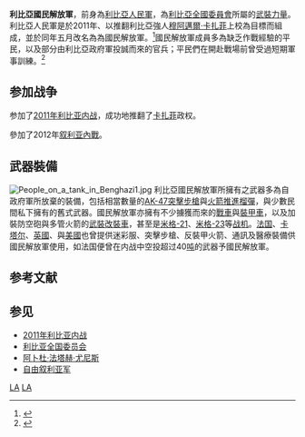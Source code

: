 {{noteTA
|1=zh-cn:卡扎菲; zh-tw:格達費; zh-hk:卡達菲; zh-sg:卡达菲;
|2=zh-cn:塞卜哈; zh-tw:薩巴赫; zh-hk:拾哈; zh-sg:塞卜哈;
|3=zh-cn:拜尼沃利德; zh-tw:班尼瓦里; zh-hk:拜尼沃利德; zh-sg:拜尼沃利德;
}}
{{Infobox Military Unit
| 顏色 = #003298
|unit_name= 利比亞國民解放軍
|image= [[File:Flag_of_Libya.svg|220px]][[File:Naval_ensign_of_Libya.svg|220px]]
|caption= [[利比亞國旗|利比亞國民解放軍軍旗]]
|dates= 2011年至今
|country= {{LBY}}
|allegiance= [[利比亞全國委員會|利比亞全國委員會]]
|branch=
|type= [[軍隊|軍隊]]
|role=
|size=17000
|command_structure=
|current_commander=
|garrison=
|ceremonial_chief=
|colonel_of_the_regiment=
|nickname= 利比亚自由军
|patron= 
|motto= 自由的军队，自由的利比亚！
|identification_symbol=[[File:Flag_of_Libya.svg|140px]]
|colors= [[泛非颜色|泛非颜色]]
|march=
|mascot= 
|battles= [[2011年利比亞內戰|2011年利比亞內戰]]
|notable_commanders= [[阿卜杜·法塔赫·尤尼斯|阿卜杜·法塔赫·尤尼斯]]<br>[[利比亚军事|苏莱曼·马哈茂德·奥贝迪]]
|anniversaries=
}}
'''利比亞國民解放軍'''，前身為[[利比亞|利比亞]][[人民軍|人民軍]]，為[[利比亞全國委員會|利比亞全國委員會]]所屬的[[武裝力量|武裝力量]]。利比亞人民軍是於2011年、以推翻利比亞強人[[穆阿邁爾·卡扎菲|穆阿邁爾·卡扎菲]]上校為目標而組成，並於同年五月改名為為國民解放軍。<ref>{{cite news|url=http://military.people.com.cn/BIG5/14793895.html|title=卡扎菲軍隊掀起“叛逃潮” 反對派部隊更名利比亞國民解放軍|author=王爔旋|publisher=新華網|date=2011年6月1日|accessdate=2011年6月4日|archive-date=2016年3月4日|archive-url=https://web.archive.org/web/20160304052723/http://military.people.com.cn/BIG5/14793895.html|dead-url=yes}}</ref>國民解放軍成員多為缺乏作戰經驗的平民，以及部分由利比亞政府軍投誠而來的官兵；平民們在開赴戰場前曾受過短期軍事訓練。<ref>{{cite news|url = http://www.zaobao.com/special/hotspot/pages/hotspot110403.shtml|title = 利比亚革命军调整策略 派倒戈军人与志愿者上阵|author = 联合早报|publisher = 联合早报网|date = 2011年4月3日|accessdate = 2011年6月6日|archive-date = 2011年4月6日|archive-url = https://web.archive.org/web/20110406041749/http://www.zaobao.com/special/hotspot/pages/hotspot110403.shtml|dead-url = no}}</ref>

== 参加战争 ==
参加了[[2011年利比亚内战|2011年利比亚内战]]，成功地推翻了[[卡扎菲|卡扎菲]]政权。

參加了2012年[[叙利亚內戰|叙利亚內戰]]。

== 武器裝備 ==
[[File:People_on_a_tank_in_Benghazi1.jpg|thumb]]
利比亞國民解放軍所擁有之武器多為自政府軍所放棄的裝備，包括相當數量的[[AK-47突擊步槍|AK-47突擊步槍]]與[[火箭推進榴彈|火箭推進榴彈]]，與少數民間私下擁有的舊式武器。國民解放軍亦擁有不少擄獲而來的[[戰車|戰車]]與[[裝甲車|裝甲車]]，以及加裝防空砲與多管火箭的[[武裝改裝車|武裝改裝車]]，甚至是[[米格-21|米格-21]]、[[米格-23|米格-23]]等[[战机|战机]]。[[法国|法国]]、[[卡塔尔|卡塔尔]]、[[英國|英國]]、與[[美國|美國]]也曾提供迷彩服、突擊步槍、反裝甲火箭、通訊及醫療裝備供國民解放軍使用，如法国便曾在内战中空投超过40[[吨|吨]]的武器予國民解放軍。

==参考文献==
{{Reflist|30em}}

== 参见 ==
* [[2011年利比亚内战|2011年利比亚内战]]
* [[利比亚全国委员会|利比亚全国委员会]]
* [[阿卜杜·法塔赫·尤尼斯|阿卜杜·法塔赫·尤尼斯]]
* [[自由叙利亚军|自由叙利亚军]]

[[Category:利比亚军事|LA]]
[[Category:利比亚内战|LA]]